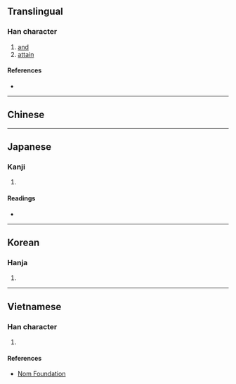 {{also|暨}}
{{character info/new}}
==Translingual==

===Han character===
{{Han char|rn=72|rad=日|as=12|sn=16|four=|canj=HUAM|ids=⿱旣旦}}

# [[and]]
# [[attain]]

====References====
* {{Han ref|kx=0500.020|dkj=14165|hdz=21531.070|uh=66C1|ud=26305}}

----

==Chinese==
{{zh-see|暨|v}}
----

==Japanese==

===Kanji===
{{ja-kanji|grade=|rs=日12}}

# {{defn|lang=ja|sort=日12}}

====Readings====
* {{ja-readings|on=[[き]] (ki)|kun=[[およぶ]] (oyobu)}}

----

==Korean==

===Hanja===
{{ko-hanja|hangeul=기|eumhun=|rv=gi|mr=ki|y=ki}}

# {{defn|lang=ko|sort=日12}}

----

==Vietnamese==

===Han character===
{{vi-readings|rs=日12|hanviet=hí}}

# {{defn|lang=vi|sort=日12}}

====References====
* [http://nomfoundation.org/common/nom_details.php?codepoint=66c1 Nom Foundation]